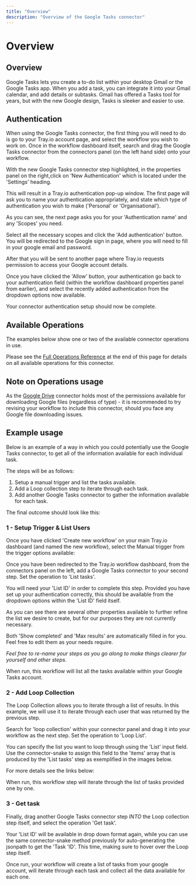 ```yaml
---
title: "Overview"
description: "Overview of the Google Tasks connector"
---
```


# Overview

## Overview

Google Tasks lets you create a to-do list within your desktop Gmail or the Google Tasks app. When you add a task, you can integrate it into your Gmail calendar, and add details or subtasks. Gmail has offered a Tasks tool for years, but with the new Google design, Tasks is sleeker and easier to use.

## Authentication

When using the Google Tasks connector, the first thing you will need to do is go to your Tray.io account page, and select the workflow you wish to work on. Once in the workflow dashboard itself, search and drag the Google Tasks connector from the connectors panel (on the left hand side) onto your workflow.

With the new Google Tasks connector step highlighted, in the properties panel on the right,click on 'New Authentication' which is located under the 'Settings' heading.

This will result in a Tray.io authentication pop-up window. The first page will ask you to name your authentication appropriately, and state which type of authentication you wish to make ('Personal' or 'Organisational').

As you can see, the next page asks you for your 'Authentication name' and any 'Scopes' you need.

Select all the necessary scopes and click the 'Add authentication' button. You will be redirected to the Google sign in page, where you will need to fill in your google email and password.

After that you will be sent to another page where Tray.io requests permission to access your Google account details.

Once you have clicked the 'Allow' button, your authentication go back to your authentication field (within the workflow dashboard properties panel from earlier), and select the recently added authentication from the dropdown options now available.

Your connector authentication setup should now be complete.

## Available Operations

The examples below show one or two of the available connector operations in use.

Please see the [Full Operations Reference](#operationsFull) at the end of this page for details on all available operations for this connector.

## Note on Operations usage

As the [Google Drive](/connectors/service/google-drive/) connector holds most of the permissions available for downloading Google files (regardless of type) - it is recommended to try revising your workflow to include this connector, should you face any Google file downloading issues.

## Example usage

Below is an example of a way in which you could potentially use the Google Tasks connector, to get all of the information available for each individual task.

The steps will be as follows:

1. Setup a manual trigger and list the tasks available.
2. Add a Loop collection step to iterate through each task.
3. Add another Google Tasks connector to gather the information available for each task.

The final outcome should look like this:

### 1 - Setup Trigger & List Users

Once you have clicked 'Create new workflow' on your main Tray.io dashboard (and named the new workflow), select the Manual trigger from the trigger options available:

Once you have been redirected to the Tray.io workflow dashboard, from the connectors panel on the left, add a Google Tasks connector to your second step. Set the operation to 'List tasks'.

You will need your 'List ID' in order to complete this step. Provided you have set up your authentication correctly, this should be available from the dropdown options within the 'List ID' field itself.

As you can see there are several other properties available to further refine the list we desire to create, but for our purposes they are not currently necessary.

Both 'Show completed' and 'Max results' are automatically filled in for you. Feel free to edit them as your needs require.

*Feel free to re-name your steps as you go along to make things clearer for yourself and other steps.*

When run, this workflow will list all the tasks available within your Google Tasks account.

### 2 - Add Loop Collection

The Loop Collection allows you to iterate through a list of results. In this example, we will use it to iterate through each user that was returned by the previous step.

Search for 'loop collection' within your connector panel and drag it into your workflow as the next step. Set the operation to 'Loop List'.

You can specify the list you want to loop through using the 'List' input field. Use the connector-snake to assign this field to the 'items' array that is produced by the 'List tasks' step as exemplified in the images below.

For more details see the links below:

When run, this workflow step will iterate through the list of tasks provided one by one.

### 3 - Get task

Finally, drag another Google Tasks connector step *INTO* the Loop collection step itself, and select the operation 'Get task'.

Your 'List ID' will be available in drop down format again, while you can use the same connector-snake method previously for auto-generating the jsonpath to get the 'Task 'ID'. This time, making sure to hover over the Loop step itself.

Once run, your workflow will create a list of tasks from your google account, will iterate through each task and collect all the data available for each one.
